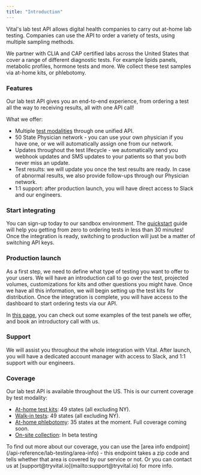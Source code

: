```yaml
---
title: "Introduction"
---
```


Vital's lab test API allows digital health companies to carry out at-home lab testing.
Companies can use the API to order a variety of tests, using multiple sampling methods.

We partner with CLIA and CAP certified labs across the United States that cover a range of different diagnostic tests. For example lipids panels, metabolic profiles, hormone tests and more.
We collect these test samples via at-home kits, or phlebotomy.

### Features

Our lab test API gives you an end-to-end experience, from ordering a test all the way to receiving results, all with one API call\!

What we offer:

- Multiple [test modalities](/lab/overview/testing-modalities) through one unified API.
- 50 State Physician network - you can use your own physician if you have one, or we will automatically assign one from our network.
- Updates throughout the test lifecycle - we automatically send you webhook updates and SMS updates to your patients so that you both never miss an update.
- Test results: we will update you once the test results are ready. In case of abnormal results, we also provide follow-ups through our Physician network.
- 1:1 support: after production launch, you will have direct access to Slack and our engineers.

### Start integrating

You can sign-up today to our sandbox environment. The [quickstart](/lab/overview/quickstart-api) guide will help you getting from zero to ordering tests in less than 30 minutes\! Once the integration is ready, switching to production will just be a matter of switching API keys.

### Production launch

As a first step, we need to define what type of testing you want to offer to your users. We will have an introduction call to go over the test, projected volumes, customizations for kits and other questions you might have. Once we have all this information, we will begin setting up the test kits for distribution. Once the integration is complete, you will have access to the dashboard to start ordering tests via our API.

In [this page](https://tryvital.io/labs), you can check out some examples of the test panels we offer, and book an introductory call with us.

### Support

We will assist you throughout the whole integration with Vital. After launch, you will have a dedicated account manager with access to Slack, and 1:1 support with our engineers.

### Coverage

Our lab test API is available throughout the US. This is our current coverage by test modality:

- [At-home test kits](/lab/overview/testing-modalities#at-home-test-kits): 49 states (all excluding NY).
- [Walk-in tests](/lab/overview/testing-modalities#walk-in-tests): 49 states (all excluding NY).
- [At-home phlebotomy](/lab/overview/testing-modalities#at-home-phlebotomy): 35 states at the moment. Full coverage coming soon.
- [On-site collection](/lab/overview/testing-modalities#on-site-collection): In beta testing

<Info>
  To find out more about our coverage, you can use the [area info endpoint](/api-reference/lab-testing/area-info) - this endpoint takes a zip code and tells whether that area is covered by our service or not. Or you can contact us at [support@tryvital.io](mailto:support@tryvital.io) for more info.
</Info>
